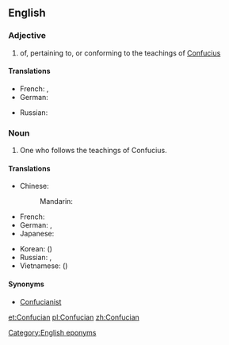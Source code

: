 ==English==

===Adjective===
{{en-adj}}

# of, pertaining to, or conforming to the teachings of [[Confucius]]

====Translations====
{{trans-top|of, pertaining to, or conforming to the teachings of Confucius}}
* French: {{t+|fr|confucéen}}, {{t+|fr|confucien}}
* German: {{t-|de|konfuzianisch}}
{{trans-mid}}
* Russian: {{t+|ru|конфуцианский|tr=konfuciánskij|sc=Cyrl}}
{{trans-bottom}}

===Noun===
{{en-noun}}

# One who follows the teachings of Confucius.

====Translations====
{{trans-top|one who follows the teachings of Confucius}}
* Chinese:
*: Mandarin: {{t|zh|儒家|tr=rújiā|sc=Hani}}
* French: {{t+|fr|confucianiste|m|f}}
* German: {{t-|de|Konfuzianer|m}}, {{t-|de|Konfuzianerin|f}}
* Japanese: {{t-|ja|儒家|tr=じゅか, juka|sc=Jpan}}
{{trans-mid}}
* Korean: {{t+|ko|유가|tr=yuga|sc=Kore}} ({{t+|ko|儒家|sc=Kore}})
* Russian: {{t+|ru|конфуцианец|m|tr=konfuciánec|sc=Cyrl}}, {{t-|ru|конфуцианка|f|tr=konfuciánka|sc=Cyrl}}
* Vietnamese: {{t+|vi|nho gia}} ({{t+|vi|儒家}})
{{trans-bottom}}

====Synonyms====
* [[Confucianist]]

[[Category:English eponyms]]

[[et:Confucian]]
[[pl:Confucian]]
[[zh:Confucian]]
